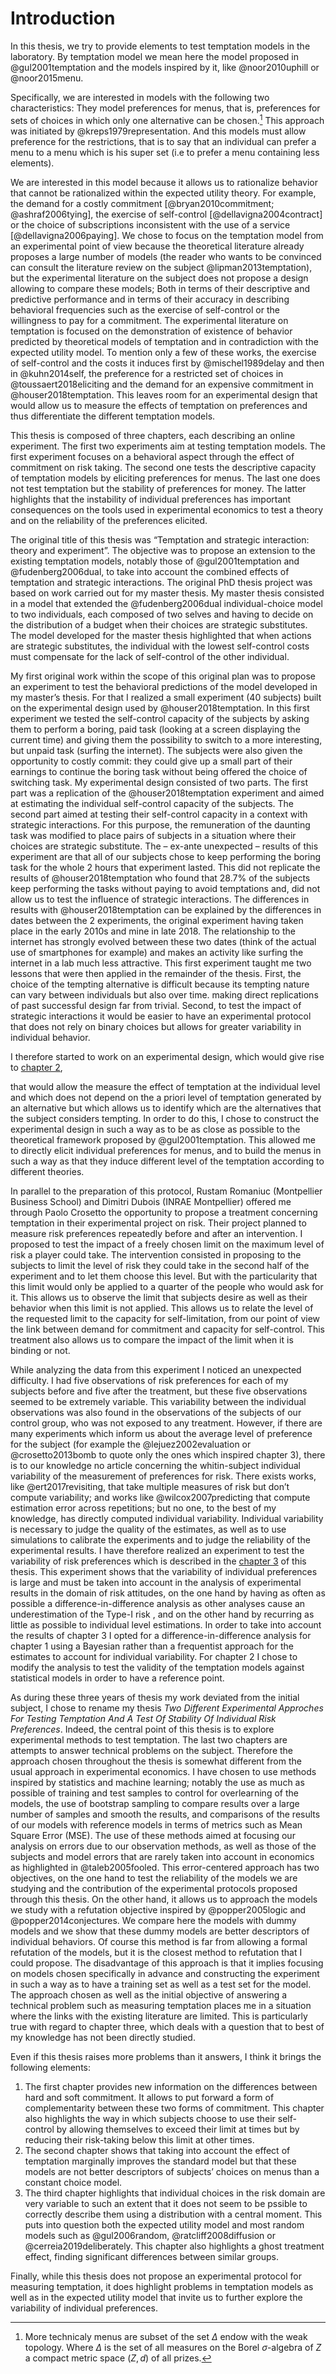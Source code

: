 # Introduction {-#intro1}

In this thesis, we try to provide elements to test temptation models in the 
laboratory. 
By temptation model we mean here the model proposed in @gul2001temptation and 
the models inspired by it, like @noor2010uphill or @noor2015menu.

Specifically, we are interested in models with the following two characteristics: 
They model preferences for menus, that is, preferences for sets of choices in 
which only one alternative can be chosen.[^101]
This approach was initiated by @kreps1979representation. 
And this models must allow preference for the restrictions, that is to say that 
an individual can prefer a menu to a menu which is his super set 
(i.e to prefer a menu containing less elements).

[^101]: More technicaly menus are subset of the set $\Delta$ endow with the weak 
topology. 
Where $\Delta$ is the set of all measures on the Borel $\sigma$-algebra of $Z$ a 
compact metric space $(Z,d)$ of all prizes.


We are interested in this model because it allows us to rationalize behavior
that cannot be rationalized within the expected utility theory. 
For example, the demand for a costly commitment [@bryan2010commitment; @ashraf2006tying], the exercise of self-control [@dellavigna2004contract] or the choice of subscriptions inconsistent with the use of a service [@dellavigna2006paying]. 
We chose to focus on the temptation model from an experimental point of view 
because the theoretical literature already proposes a large number of models 
(the reader who wants to be convinced can consult the literature review on the subject @lipman2013temptation), but the experimental literature on the subject does not propose a design allowing to compare these models;
Both in terms of their descriptive and predictive performance and in terms of their accuracy in describing behavioral frequencies such as the exercise of self-control or the willingness to pay for a commitment.
The experimental literature on temptation is focused on the demonstration of existence of 
behavior predicted by theoretical models of temptation and in contradiction with 
the expected utility model. 
To mention only a few of these works, the exercise of self-control and the costs 
it induces first by @mischel1989delay and then in @kuhn2014self, the preference for a 
restricted set of choices in @toussaert2018eliciting and the demand for an expensive 
commitment in @houser2018temptation. 
This leaves room for an experimental design that would allow us to measure the 
effects of temptation on preferences and thus differentiate the different 
temptation models.

This thesis is composed of three chapters, each describing an online experiment. 
The first two experiments aim at testing temptation models.
The first experiment focuses on a behavioral aspect through the effect of commitment on risk taking. 
The second one tests the descriptive capacity of temptation models by eliciting 
preferences for menus. 
The last one does not test temptation but the stability of preferences for money. 
The latter highlights that the instability of individual preferences has 
important consequences on the tools used in experimental economics to test a 
theory and on the reliability of the preferences elicited.

The original title of this thesis was "Temptation and strategic interaction: 
theory and experiment". 
The objective was to propose an extension to the existing temptation models, 
notably those of @gul2001temptation and @fudenberg2006dual, to take into account the combined effects of temptation and strategic interactions. 
The original PhD thesis project was based on work carried out for my master thesis. 
My master thesis consisted in a model that extended the @fudenberg2006dual individual-choice model to two individuals, each composed of two selves and having to decide on the distribution of a budget when their choices 
are strategic substitutes. 
The model developed for the master thesis highlighted that when actions are strategic substitutes, the 
individual with the lowest self-control costs must compensate for the lack of 
self-control of the other individual. 

My first original work within the scope of this original plan was to propose an experiment to test the 
behavioral predictions of the model developed in my master's thesis. 
For that I realized a small experiment (40 subjects) built on the experimental design used by @houser2018temptation. 
In this first experiment we tested the self-control capacity of the subjects by asking 
them to perform a boring, paid task (looking at a screen displaying the current time) and giving them the possibility to switch to a more interesting, but unpaid task (surfing the 
internet). 
The subjects were also given the opportunity to costly commit: they could give up a small part of their earnings to continue the boring task without being offered the choice of switching task. 
My experimental design consisted of two parts. 
The first part was a replication of the @houser2018temptation experiment and aimed at estimating the individual self-control capacity of the subjects. 
The second part aimed at testing their self-control capacity in a context with strategic interactions. 
For this purpose, the remuneration of the daunting task was modified to place 
pairs of subjects in a situation where their choices are strategic substitute. 
The -- ex-ante unexpected -- results of this experiment are that all of our 
subjects chose to keep performing the 
boring task for the whole 2 hours that experiment lasted. 
This did not replicate the results of @houser2018temptation  who found that 
28.7% of the subjects keep performing the tasks without paying to avoid 
temptations and, did not allow us to test the influence of strategic 
interactions.
The differences in results with @houser2018temptation can be explained by the 
differences in dates between the 2 experiments, the original experiment having 
taken place in the early 2010s and mine in late 2018. 
The relationship to the internet has strongly evolved between these two dates 
(think of the actual use of smartphones for example)
and makes an activity like surfing the internet in a lab much less attractive. 
This first experiment taught me two lessons that were then applied in the 
remainder of the thesis.
First,  the choice of the 
tempting alternative is difficult because its tempting nature can vary between 
individuals but also over time. 
making direct replications of past successful design far from trivial.
Second, to test the impact of strategic interactions it would be easier to have 
an experimental protocol that does not rely on binary choices but allows for 
greater variability in individual behavior.

I therefore started to work on an experimental design, which would give rise to 
[chapter 2](#tempting-lab), 

that would allow the measure the effect of temptation at the 
individual level and which does not depend on the a priori level of temptation generated by an 
alternative but which allows us to identify which are the alternatives that the 
subject considers tempting. 
In order to do this, I chose to construct the experimental design in such a way 
as to be as close as possible to the theoretical framework proposed by 
@gul2001temptation. 
This allowed me to directly elicit individual preferences for menus, and to build the 
menus in such a way as that they induce different level of the temptation 
according to different theories. 

In parallel to the preparation of this protocol, Rustam Romaniuc (Montpellier Business School) and Dimitri 
Dubois (INRAE Montpellier) offered me through Paolo Crosetto the opportunity to propose a treatment 
concerning temptation in their experimental project on risk. 
Their project planned to measure risk preferences repeatedly before and after an 
intervention. 
I proposed to test the impact of a freely chosen limit on the maximum level of 
risk a player could take. 
The intervention consisted in proposing to the subjects to limit the level of 
risk they could take in the second half of the experiment and to let them choose 
this level. 
But with the particularity that this limit would only be applied to a quarter of 
the people who would ask for it. 
This allows us to observe the limit that subjects desire as well as their 
behavior when this limit is not applied. 
This allows us to relate the level of the requested limit to the capacity for 
self-limitation, from our point of view the link between demand for commitment 
and capacity for self-control. 
This treatment also allows us to compare the impact of the limit when it is 
binding or not.

While analyzing the data from this experiment I noticed an unexpected 
difficulty. 
I had five observations of risk preferences for each of my subjects before and 
five after the treatment, but these five observations seemed to be extremely variable. 
This variability between the individual observations was also found in the 
observations of the subjects of our control group, who was not exposed to any treatment. 
However, if there are many experiments which inform us about the average level 
of preference for the subject (for example the @lejuez2002evaluation or 
@crosetto2013bomb to quote only the ones which inspired chapter 3), there is to 
our knowledge no article concerning the whitin-subject individual variability of the 
measurement of preferences for risk.
There exists works, like @ert2017revisiting, that take multiple measures of risk 
but don't 
compute variability; and works like @wilcox2007predicting that compute estimation 
error across repetitions; but no one, to the best of my knowledge, has directly computed individual variability.
Individual variability is necessary to judge the quality of the estimates, as 
well as to use simulations to calibrate the experiments and to judge the 
reliability of the experimental results.
I have therefore realized an experiment to test the variability of risk 
preferences which is described in the [chapter 3](#multi-choice) of this thesis. 
This experiment shows that the variability of individual preferences is 
large and must be taken into account in the analysis of experimental 
results in the domain of risk attitudes, on the one hand by having as often as possible a 
difference-in-difference analysis as other analyses cause an 
underestimation of the Type-I risk
, and on the other hand by 
recurring as little as possible to individual level estimations.
In order to take into account the results of chapter 3 I opted for a 
difference-in-difference analysis for chapter 1 using a Bayesian rather 
than a frequentist approach for the estimates to account for individual 
variability. 
For chapter 2 I chose to modify the analysis to test the validity of the 
temptation models against statistical models in order to have a reference point.


As during these three years of thesis my work deviated from the initial subject, 
I chose to rename my thesis *Two Different Experimental Approches For Testing 
Temptation And A Test Of Stability Of Individual Risk Preferences*. 
Indeed, the central point of this thesis  is to explore experimental methods to 
test temptation. 
The last two chapters are attempts to answer technical problems on the subject. 
Therefore the approach chosen throughout the thesis is somewhat different from 
the usual approach in experimental economics. 
I have chosen to use methods inspired by statistics and machine learning; 
notably the use as much as possible of training and test samples to control for 
overlearning of the models, the use of bootstrap sampling to compare results 
over a large number of samples and smooth the results, and comparisons of the 
results of our models with reference models in terms of metrics such as Mean 
Square Error (MSE). 
The use of these methods aimed at focusing our analysis on errors due to our 
observation methods, as well as those of the subjects and model errors that are 
rarely taken into account in economics as highlighted in @taleb2005fooled. 
This error-centered approach has two objectives, on the one hand to test the 
reliability of the models we are studying and the contribution of the 
experimental protocols proposed through this thesis. 
On the other hand, it allows us to approach the models we study with a 
refutation objective inspired by @popper2005logic and @popper2014conjectures. 
We compare here the models with dummy models and we show that these dummy models 
are better descriptors of individual behaviors. 
Of course this method is far from allowing a formal refutation of the models, but it is the 
closest method to refutation that I could propose.
The disadvantage of this approach is that it implies focusing on models chosen 
specifically in advance and constructing the experiment in such a way as to have 
a training set as well as a test set for the model. 
The approach chosen as well as the initial objective of answering a technical 
problem such as measuring temptation places me in a situation where the links 
with the existing literature are limited. This is particularly true with regard to chapter 
three, which deals with a question that to best of my knowledge has not been directly studied.

Even if this thesis raises more problems than it answers, I think it brings the 
following elements:

1. The first chapter provides new information on the differences between hard 
and soft commitment. 
It allows to put forward a form of complementarity between these two forms of 
commitment. 
This chapter also highlights the way in which subjects choose to use their 
self-control by allowing themselves to exceed their limit at times but by 
reducing their risk-taking below this limit at other times.
2. The second chapter shows that taking into account the effect of temptation 
marginally improves the standard model but that these models are not better 
descriptors of subjects' choices on menus than a constant choice model.
3. The third chapter highlights that individual choices in the risk domain are 
very variable to such an extent that it does not seem to be pssible to correctly describe them
using a distribution with a central moment. 
This puts into question both the expected utility model and most random models 
such as @gul2006random, @ratcliff2008diffusion or @cerreia2019deliberately. 
This chapter also highlights a ghost treatment effect, finding significant 
differences between similar groups.


Finally, while this thesis does not propose an experimental protocol for 
measuring temptation, it does highlight problems in temptation models as well as 
in the expected utility model that invite us to further explore the variability 
of individual preferences.
